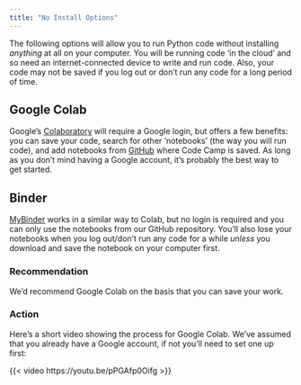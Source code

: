 ```yaml
---
title: "No Install Options"
---
```


The following options will allow you to run Python code without installing _anything_ at all on your computer. You will be running code 'in the cloud' and so need an internet-connected device to write and run code. Also, your code may not be saved if you log out or don't run any code for a long period of time.

## Google Colab

Google's [Colaboratory](https://colab.research.google.com/?) will require a Google login, but offers a few benefits: you can save your code, search for other 'notebooks' (the way you will run code), and add notebooks from [GitHub](https://github.com) where Code Camp is saved. As long as you don't mind having a Google account, it's probably the best way to get started.

## Binder

[MyBinder](https://mybinder.org/) works in a similar way to Colab, but no login is required and you can only use the notebooks from our GitHub repository. You'll also lose your notebooks when you log out/don't run any code for a while _unless_ you download and save the notebook on your computer first.

::: {.callout-tip}

### Recommendation

We'd recommend Google Colab on the basis that you can save your work.

:::

### Action

Here's a short video showing the process for Google Colab. We've assumed that you already have a Google account, if not you'll need to set one up first:

{{< video https://youtu.be/pPGAfp0Oifg >}}


